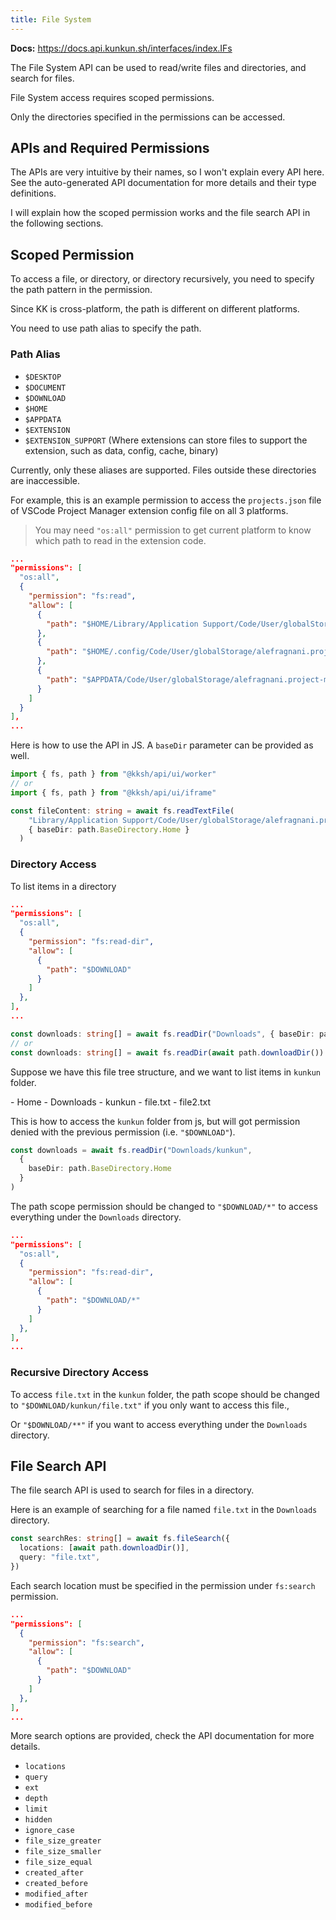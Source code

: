 ```yaml
---
title: File System
---
```


**Docs:** https://docs.api.kunkun.sh/interfaces/index.IFs

The File System API can be used to read/write files and directories, and search for files.

File System access requires scoped permissions.

Only the directories specified in the permissions can be accessed.

## APIs and Required Permissions


<FsAPI />

The APIs are very intuitive by their names, so I won't explain every API here. 
See the auto-generated API documentation for more details and their type definitions.

I will explain how the scoped permission works and the file search API in the following sections.

## Scoped Permission

To access a file, or directory, or directory recursively, you need to specify the path pattern in the permission.

Since KK is cross-platform, the path is different on different platforms.

You need to use path alias to specify the path.

### Path Alias

- `$DESKTOP`
- `$DOCUMENT`
- `$DOWNLOAD`
- `$HOME`
- `$APPDATA`
- `$EXTENSION`
- `$EXTENSION_SUPPORT` (Where extensions can store files to support the extension, such as data, config, cache, binary)

Currently, only these aliases are supported. Files outside these directories are inaccessible.

For example, this is an example permission to access the `projects.json` file of VSCode Project Manager extension config file on all 3 platforms.

> You may need `"os:all"` permission to get current platform to know which path to read in the extension code.

```json title="package.json"
...
"permissions": [
  "os:all",
  {
    "permission": "fs:read",
    "allow": [
      {
        "path": "$HOME/Library/Application Support/Code/User/globalStorage/alefragnani.project-manager/projects.json"
      },
      {
        "path": "$HOME/.config/Code/User/globalStorage/alefragnani.project-manager/projects.json"
      },
      {
        "path": "$APPDATA/Code/User/globalStorage/alefragnani.project-manager/projects.json"
      }
    ]
  }
],
...
```

Here is how to use the API in JS. A `baseDir` parameter can be provided as well.

```ts
import { fs, path } from "@kksh/api/ui/worker"
// or
import { fs, path } from "@kksh/api/ui/iframe"

const fileContent: string = await fs.readTextFile(
    "Library/Application Support/Code/User/globalStorage/alefragnani.project-manager/projects.json",
    { baseDir: path.BaseDirectory.Home }
  )
```

### Directory Access

To list items in a directory

```json title="package.json"
...
"permissions": [
  "os:all",
  {
    "permission": "fs:read-dir",
    "allow": [
      {
        "path": "$DOWNLOAD"
      }
    ]
  },
],
...
```

```ts
const downloads: string[] = await fs.readDir("Downloads", { baseDir: path.BaseDirectory.Home })
// or
const downloads: string[] = await fs.readDir(await path.downloadDir())
```


Suppose we have this file tree structure, and we want to list items in `kunkun` folder.

<FileTree>
- Home
  - Downloads
    - kunkun
      - file.txt
      - file2.txt
</FileTree>

This is how to access the `kunkun` folder from js, but will got permission denied with the previous permission (i.e. `"$DOWNLOAD"`).

```ts
const downloads = await fs.readDir("Downloads/kunkun", 
  { 
    baseDir: path.BaseDirectory.Home 
  }
)
```

The path scope permission should be changed to `"$DOWNLOAD/*"` to access everything under the `Downloads` directory. 

```json title="package.json"
...
"permissions": [
  "os:all",
  {
    "permission": "fs:read-dir",
    "allow": [
      {
        "path": "$DOWNLOAD/*"
      }
    ]
  },
],
...
```

### Recursive Directory Access

To access `file.txt` in the `kunkun` folder, the path scope should be changed to `"$DOWNLOAD/kunkun/file.txt"` if you only want to access this file., 

Or `"$DOWNLOAD/**"` if you want to access everything under the `Downloads` directory.


## File Search API

The file search API is used to search for files in a directory.

Here is an example of searching for a file named `file.txt` in the `Downloads` directory.

```ts
const searchRes: string[] = await fs.fileSearch({
  locations: [await path.downloadDir()],
  query: "file.txt",
})
```

Each search location must be specified in the permission under `fs:search` permission.

```json title="package.json"
...
"permissions": [
  {
    "permission": "fs:search",
    "allow": [
      {
        "path": "$DOWNLOAD"
      }
    ]
  },
],
...
```

More search options are provided, check the API documentation for more details.

- `locations`
- `query`
- `ext`
- `depth`
- `limit`
- `hidden`
- `ignore_case`
- `file_size_greater`
- `file_size_smaller`
- `file_size_equal`
- `created_after`
- `created_before`
- `modified_after`
- `modified_before`

